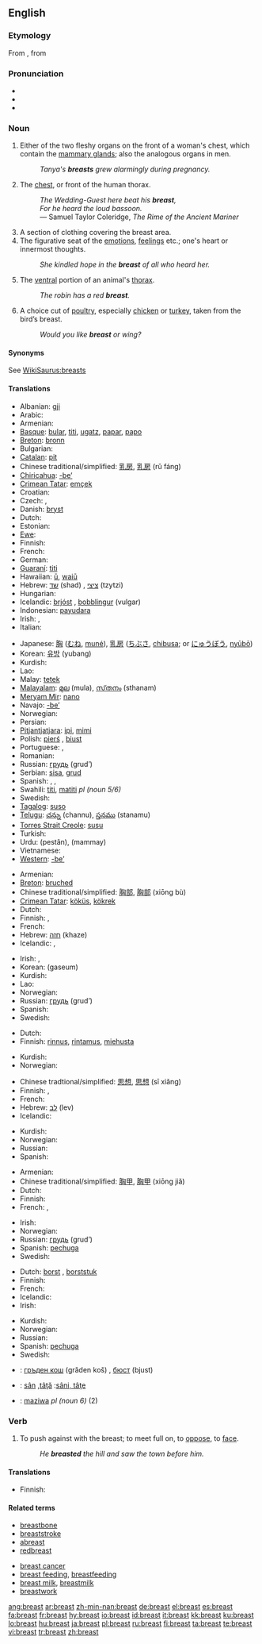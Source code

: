 ==English==
{{wikipedia}}

===Etymology===
From {{etyl|ang|en}} {{term|breost|brēost|lang=ang}}, from {{proto|Germanic|lang=en}}

===Pronunciation===
* {{IPA|/brɛst/}}
* {{audio|en-us-breast.ogg|Audio (US)}}
* {{rhymes|ɛst}}

===Noun===
{{en-noun}}

# Either of the two fleshy organs on the front of a woman's chest, which contain the [[mammary gland]]s; also the analogous organs in men.
#: ''Tanya's '''breasts''' grew alarmingly during pregnancy.''
# The [[chest]], or front of the human thorax.
#: ''The Wedding-Guest here beat his '''breast''',''
#: ''For he heard the loud bassoon.''
#: — Samuel Taylor Coleridge, ''The Rime of the Ancient Mariner''
# A section of clothing  covering the breast area.
# The figurative seat of the [[emotions]], [[feelings]] etc.; one's heart or innermost thoughts.
#: ''She kindled hope in the '''breast''' of all who heard her.''
# The [[ventral]] portion of an animal's [[thorax]].
#: ''The robin has a red '''breast'''.''
# A choice cut of [[poultry]], especially [[chicken]] or [[turkey]], taken from the bird’s breast.
#: ''Would you like '''breast''' or wing?''

====Synonyms====
See [[WikiSaurus:breasts]]

====Translations====
{{trans-top|female organ}}
* Albanian: [[gji]]
* Arabic: {{Arab|[[صدر]]}} {{unicode|(ʂadr)}} {{m}}
* Armenian: {{t-|hy|կուրծք|tr=kurck'|sc=Armn|xs=Armenian}}
* [[Basque]]: [[bular]], [[titi]], [[ugatz]], [[papar]], [[papo]]
* [[Breton]]: [[bronn]] {{f}}
* Bulgarian: {{t+|bg|гърда|f|tr=gǎrda|sc=Cyrl}}
* [[Catalan]]: [[pit]] {{m}}
* Chinese traditional/simplified: [[乳房]], [[乳房]] (rǔ fáng)
* [[Chiricahua]]: [[-be’]]
* [[Crimean Tatar]]: [[emçek]]
* Croatian: {{t-|hr|grudi|f|p}}
* Czech: {{t+|cs|prs|m}}, {{t+|cs|ňadro|n}}
* Danish: [[bryst]] {{n}}
* Dutch: {{t+|nl|borst|f}}
* Estonian: {{t-|et|rind}}
* [[Ewe]]: {{tø|ee|no|xs=Ewe}}
* Finnish: {{t+|fi|rinta}}
* French: {{t+|fr|sein|m}}
* German: {{t+|de|Brust|f}}
* [[Guaraní]]: [[titi]]
* Hawaiian: [[ū]], [[waiū]]
* Hebrew: [[שד]] (shad) {{m}}, [[ציצי]] (tzytzi) {{m}}
* Hungarian: {{t+|hu|mell}}
* Icelandic: [[brjóst]] {{n}}, [[bobblingur]] {{m}} (vulgar)
* Indonesian: [[payudara]]
* Irish: {{t|ga|brollach|m|xs=Irish}}, {{t|ga|cíoch|f|xs=Irish}}
* Italian: {{t+|it|seno|m}}
{{trans-mid}}
* Japanese: [[胸]] ([[むね]], [[mune|muné]]), [[乳房]] ([[ちぶさ]], [[chibusa]]; or [[にゅうぼう]], [[nyūbō]])
* Korean: [[유방]] (yubang)
* Kurdish: {{t+|ku|مه‌مک|tr=memk|sc=KUchar}}
* Lao: {{t-|lo|ຕູ້|tr=tuu|sc=Laoo|xs=Lao}}
* Malay: [[tetek]]
* [[Malayalam]]: [[മുല]] (mula), [[സ്‌തനം]] (sthanam)
* [[Meryam Mir]]: [[nano]]
* Navajo: [[-be’]]
* Norwegian: {{t-|no|bryst|n}}
* Persian: {{t+|fa|پستان|tr=pestân|sc=fa-Arab|xs=Persian}}
* [[Pitjantjatjara]]: [[ipi]], [[mimi]]
* Polish: [[pierś]] {{f}}, [[biust]] {{m}}
* Portuguese: {{t+|pt|seio|m}}, {{t+|pt|peito|m}}
* Romanian: {{t-|ro|piept|m|f}}
* Russian: [[грудь]] (grud’) {{f}}
* Serbian: [[sisa]], [[grud]]
* Spanish: {{t+|es|pecho|m}}, {{t+|es|seno|m}}, {{t-|es|teta|f}}
* Swahili: [[titi]], [[matiti]] ''pl (noun 5/6)''
* Swedish: {{t+|sv|bröst|n}}
* [[Tagalog]]: [[suso]]
* [[Telugu]]: [[చన్ను]] (channu), [[స్తనము]] (stanamu)
* [[Torres Strait Creole]]: [[susu]]
* Turkish: {{t+|tr|göğüs}}
* Urdu: {{ur-Arab|[[پستان]]}} (pestân), (mammay)
* Vietnamese: {{t+|vi|vú|xs=Vietnamese}}
* [[Western]]: [[-be’]]
{{trans-bottom}}

{{trans-top|chest}}
* Armenian: {{t-|hy|կուրծք|tr=kurck'|sc=Armn|xs=Armenian}}
* [[Breton]]: [[bruched]] {{m}}
* Chinese traditional/simplified: [[胸部]], [[胸部]] (xiōng bù)
* [[Crimean Tatar]]: [[köküs]], [[kökrek]]
* Dutch: {{t+|nl|borst|f}}
* Finnish: {{t+|fi|rinta}}, {{t-|fi|rintakehä}}
* French: {{t+|fr|poitrine|f}}
* Hebrew: [[חזה]] (khaze) {{m}}
* Icelandic: {{t+|is|bringa|f}}, {{t+|is|brjóst|f}}
{{trans-mid}}
* Irish: {{t|ga|brollach|m|xs=Irish}}, {{t|ga|ucht|m|xs=Irish}}
* Korean: {{KOchar|[[가슴]]}} (gaseum)
* Kurdish: {{t-|ku|سنگ|tr=sing|sc=KUchar}}
* Lao: {{t-|lo|ຊວງ|tr=suang|sc=Laoo|xs=Lao}}
* Norwegian: {{t-|no|bryst|n}}
* Russian: [[грудь]] (grud’) {{f}}
* Spanish: {{t+|es|pecho|m}}
* Swedish: {{t+|sv|bröst|n}}
{{trans-bottom}}

{{trans-top|section of clothing  covering the breast area}}
* Dutch: {{t+|nl|borst|f}}
* Finnish: [[rinnus]], [[rintamus]], [[miehusta]]
{{trans-mid}}
* Kurdish: {{t-|ku|سنگ|tr=sing|sc=KUchar}}
* Norwegian: {{t-|no|bryst|n}}
{{trans-bottom}}

{{trans-top|seat of emotions}}
* Chinese tradtional/simplified: [[思想]], [[思想]] (sī xiǎng)
* Finnish: {{t+|fi|rinta}}, {{t+|fi|sydän}}
* French: {{t+|fr|poitrine|f}}
* Hebrew: [[לב]] (lev) {{m}}
* Icelandic: {{t+|is|brjóst|f}}
{{trans-mid}}
* Kurdish: {{t|ku|دڵ|tr=dil|sc=KUchar}}
* Norwegian: {{t-|no|bryst|n}}
* Russian: {{t+|ru|сердце|n|tr=s'érdce|sc=Cyrl}}
* Spanish: {{t+|es|corazón|m}}
{{trans-bottom}}

{{trans-top|animal's thorax}}
* Armenian: {{t-|hy|դոշ|tr=doš|sc=Armn|xs=Armenian}}
* Chinese traditional/simplified: [[胸甲]], [[胸甲]] (xiōng jiǎ)
* Dutch: {{t+|nl|borst|f}}
* Finnish: {{t+|fi|rinta}}
* French: {{t+|fr|poitrine|f}}, {{t+|fr|poitrail|m}}
{{trans-mid}}
* Irish: {{t|ga|ucht|m|xs=Irish}}
* Norwegian: {{t-|no|bryst|n}}
* Russian: [[грудь]] (grud’) {{f}}
* Spanish: [[pechuga]] {{f}}
* Swedish: {{t+|sv|bröst|n}}
{{trans-bottom}}

{{trans-top|cut of poultry}}
* Dutch: [[borst]] {{f}}, [[borststuk]] {{n}}
* Finnish: {{t+|fi|rinta}}
* French: {{t+|fr|blanc|m}}
* Icelandic: {{t+|is|bringa|f}}
* Irish: {{t|ga|brollach|m|xs=Irish}}
{{trans-mid}}
* Kurdish: {{t-|ku|سنگ|tr=sing|sc=KUchar}}
* Norwegian: {{t-|no|bringe|c}}
* Russian: {{t+|ru|грудка|f|tr=grúdka|sc=Cyrl}}
* Spanish: [[pechuga]] {{f}}
* Swedish: {{t+|sv|bröst|c}}
{{trans-bottom}}

{{checktrans-top}}
* {{ttbc|Bulgarian}}: [[гръден кош]] (grǎden koš) {{m}}, [[бюст]] (bjust) {{m}}
* {{ttbc|Romanian}}: [[sân]] {{f}},[[tâţă]] {{f}}:[[sâni, tâţe]] {{p}}
{{trans-mid}}
* {{ttbc|Swahili}}: [[maziwa]] ''pl (noun 6)'' (2)
{{trans-bottom}}

===Verb===
{{en-verb}}

# {{transitive}} To push against with the breast; to meet full on, to [[oppose]], to [[face]].
#: ''He '''breasted''' the hill and saw the town before him.''

====Translations====
{{trans-top|to meet full on}}
* Finnish: {{t-|fi|ponnistella}}
{{trans-mid}}
{{trans-bottom}}

====Related terms====
{{top2}}
* [[breastbone]]
* [[breaststroke]]
* [[abreast]]
* [[redbreast]]
{{mid2}}
* [[breast cancer]]
* [[breast feeding]], [[breastfeeding]]
* [[breast milk]], [[breastmilk]]
* [[breastwork]]
{{bottom}}

[[ang:breast]]
[[ar:breast]]
[[zh-min-nan:breast]]
[[de:breast]]
[[el:breast]]
[[es:breast]]
[[fa:breast]]
[[fr:breast]]
[[hy:breast]]
[[io:breast]]
[[id:breast]]
[[it:breast]]
[[kk:breast]]
[[ku:breast]]
[[lo:breast]]
[[hu:breast]]
[[ja:breast]]
[[pl:breast]]
[[ru:breast]]
[[fi:breast]]
[[ta:breast]]
[[te:breast]]
[[vi:breast]]
[[tr:breast]]
[[zh:breast]]